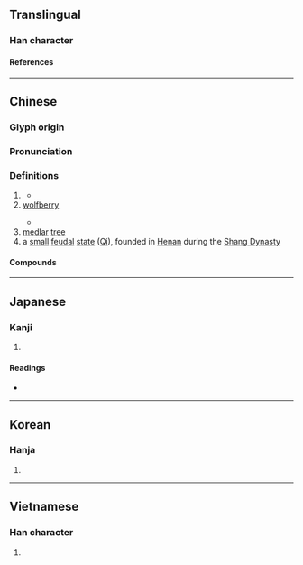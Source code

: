 {{character info}}
{{character info|0x2F8DB}}
==Translingual==

===Han character===
{{Han char|rn=75|rad=木|as=03|sn=7|four=47917|canj=DSU|ids=⿰木己,⿰木已}}

====References====
{{Han ref|kx=0512.110|dkj=14479|dj=0898.010|hdz=21162.030|uh=675E|ud=26462|bh=A7FB|bd=43003}}
{{Han ref|uh=2F8DB}}

----

==Chinese==
{{zh-forms}}

===Glyph origin===
{{Han etym}}

===Pronunciation===
{{zh-pron
|m=qǐ
|c=gei2
|mc=y
|oc=y
|mn=kí
|ma=
|cat=n,pn
}}

===Definitions===
{{zh-hanzi}}

# {{taxlink|Salix integra|species}}
#: {{syn|zh|杞柳}}
#* {{zh-x|將 ^仲-子 兮、無 踰 我 里、無 折 我 樹-杞。|I pray you, Master Zhong, Do not come leaping into my hamlet; Do not break my '''willow''' trees.|ref=Shijing}}
# [[wolfberry]]
#: {{syn|zh|枸杞}}
#* {{zh-x|翩-翩 者 鵻{zhuī}、載 飛 載 止、集 于 苞-杞。|Darting and dashing are the turtle-doves; now flying, now stopping; gathering on the lush '''wolfberry-trees'''.}}
# [[medlar]] [[tree]]
# a [[small]] [[feudal]] [[state]] ([[w:Qi (Henan)|Qi]]), founded in [[Henan]] during the [[w:Shang Dynasty|Shang Dynasty]]

====Compounds====
{{zh-der|枸杞|杞天|樹杞|杞梓|萬杞良|杞柳|杞憂|杞宋無徵|杞人憂天|枸杞子|杞人之憂|杞梁妻|杞國憂天|荊南杞梓|荊杞}}

----

==Japanese==

===Kanji===
{{ja-kanji|grade=|rs=木03}}

# {{rfdef|ja|sort=木03}}

====Readings====
* {{ja-readings
|goon=こ
|kanon=き
|kun=すき, ふご, もっこ
}}

----

==Korean==

===Hanja===
{{ko-hanja|hangeul=기|eumhun=|rv=gi|mr=ki|y=ki}}

# {{rfdef|ko|sort=木03}}

----

==Vietnamese==

===Han character===
{{vi-readings|reading=khởi, kỷ|rs=木03}}

# {{rfdef|vi|sort=木03}}